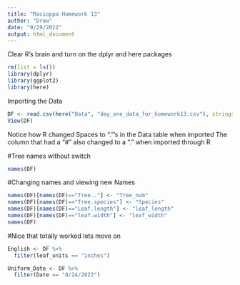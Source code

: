 ```yaml
---
title: "Racioppa Homework 13"
author: "Drew"
date: "9/29/2022"
output: html_document
---
```


Clear R's brain and turn on the dplyr and here packages
```r
rm(list = ls())
library(dplyr)
library(ggplot2)
library(here)
```

Importing the Data
```r
DF <- read.csv(here("Data", "day_one_data_for_homework13.csv"), stringsAsFactors = TRUE)
View(DF) 
```

Notice how R changed Spaces to "."'s in the Data table when imported
The column that had a "#" also changed to a "." when imported through R

#Tree names without switch
```r
names(DF)
```
#Changing names and viewing new Names
```r
names(DF)[names(DF)=="Tree.."] <- "Tree_num"
names(DF)[names(DF)=="Tree.species"] <- "Species"
names(DF)[names(DF)=="Leaf.length"] <- "leaf_length"
names(DF)[names(DF)=="leaf.width"] <- "leaf_width"
names(DF)
```
#Nice that totally worked lets move on

```r
English <- DF %>%
  filter(leaf_units == "inches")
```

```r
Uniform_Date <- DF %>%
  filter(Date == "8/24/2022")
```



